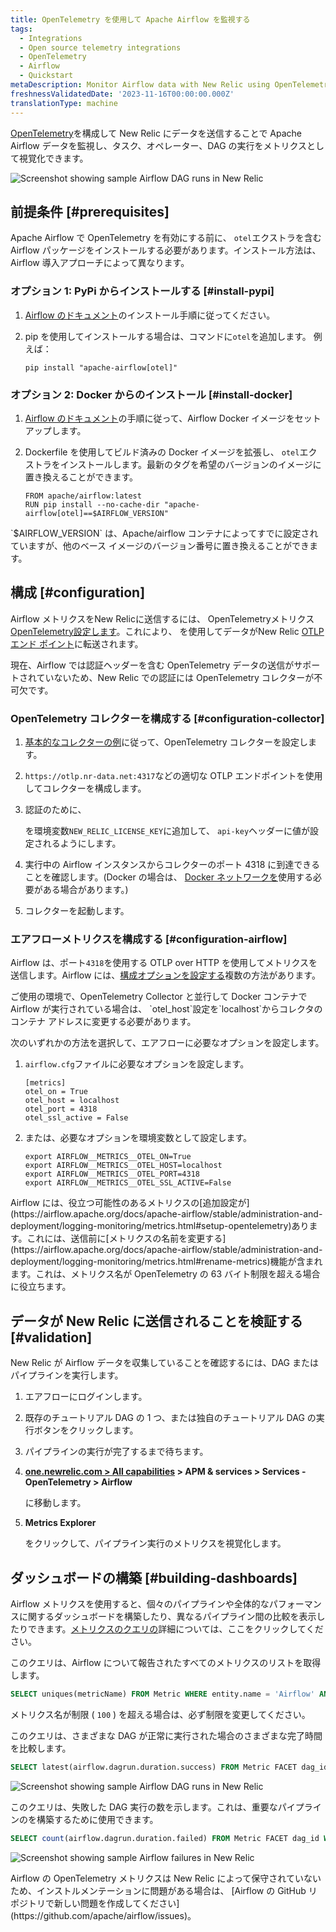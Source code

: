 ```yaml
---
title: OpenTelemetry を使用して Apache Airflow を監視する
tags:
  - Integrations
  - Open source telemetry integrations
  - OpenTelemetry
  - Airflow
  - Quickstart
metaDescription: Monitor Airflow data with New Relic using OpenTelemetry.
freshnessValidatedDate: '2023-11-16T00:00:00.000Z'
translationType: machine
---
```




[OpenTelemetry](https://airflow.apache.org/docs/apache-airflow/stable/administration-and-deployment/logging-monitoring/metrics.html#setup-opentelemetry)を構成して New Relic にデータを送信することで Apache Airflow データを監視し、タスク、オペレーター、DAG の実行をメトリクスとして視覚化できます。

<img
  title="Screenshot showing sample Airflow DAG runs in New Relic"
  alt="Screenshot showing sample Airflow DAG runs in New Relic"
  src={opentelemetryAirflow01}
/>

## 前提条件 [#prerequisites]

Apache Airflow で OpenTelemetry を有効にする前に、 `otel`エクストラを含む Airflow パッケージをインストールする必要があります。インストール方法は、Airflow 導入アプローチによって異なります。

### オプション 1: PyPi からインストールする [#install-pypi]

1. [Airflow のドキュメント](https://airflow.apache.org/docs/apache-airflow/stable/installation/installing-from-pypi.html)のインストール手順に従ってください。

2. pip を使用してインストールする場合は、コマンドに`otel`を追加します。 例えば：

   `pip install "apache-airflow[otel]"`

### オプション 2: Docker からのインストール [#install-docker]

1. [Airflow のドキュメント](https://airflow.apache.org/docs/docker-stack/index.html)の手順に従って、Airflow Docker イメージをセットアップします。

2. Dockerfile を使用してビルド済みの Docker イメージを拡張し、 `otel`エクストラをインストールします。最新のタグを希望のバージョンのイメージに置き換えることができます。

   ```
   FROM apache/airflow:latest
   RUN pip install --no-cache-dir "apache-airflow[otel]==$AIRFLOW_VERSION"
   ```

<Callout variant="tip">
  `$AIRFLOW_VERSION` は、Apache/airflow コンテナによってすでに設定されていますが、他のベース イメージのバージョン番号に置き換えることができます。
</Callout>

## 構成 [#configuration]

Airflow メトリクスをNew Relicに送信するには、 OpenTelemetryメトリクス[OpenTelemetry設定します](/docs/more-integrations/open-source-telemetry-integrations/opentelemetry/collector/opentelemetry-collector-intro/)。これにより、<InlinePopover type="licenseKey"/> を使用してデータがNew Relic [OTLP エンド ポイント](/docs/more-integrations/open-source-telemetry-integrations/opentelemetry/opentelemetry-setup/#note-endpoints)に転送されます。

<Callout variant="important">
  現在、Airflow では認証ヘッダーを含む OpenTelemetry データの送信がサポートされていないため、New Relic での認証には OpenTelemetry コレクターが不可欠です。
</Callout>

### OpenTelemetry コレクターを構成する [#configuration-collector]

1. [基本的なコレクターの例](/docs/more-integrations/open-source-telemetry-integrations/opentelemetry/collector/opentelemetry-collector-basic/)に従って、OpenTelemetry コレクターを設定します。

2. `https://otlp.nr-data.net:4317`などの適切な OTLP エンドポイントを使用してコレクターを構成します。

3. 認証のために、

   <InlinePopover type="licenseKey"/>

   を環境変数`NEW_RELIC_LICENSE_KEY`に追加して、 `api-key`ヘッダーに値が設定されるようにします。

4. 実行中の Airflow インスタンスからコレクターのポート 4318 に到達できることを確認します。(Docker の場合は、 [Docker ネットワークを](https://docs.docker.com/network/)使用する必要がある場合があります。)

5. コレクターを起動します。

### エアフローメトリクスを構成する [#configuration-airflow]

Airflow は、ポート`4318`を使用する OTLP over HTTP を使用してメトリクスを送信します。Airflow には、[構成オプションを設定する](https://airflow.apache.org/docs/apache-airflow/stable/howto/set-config.html)複数の方法があります。

<Callout variant="important">
  ご使用の環境で、OpenTelemetry Collector と並行して Docker コンテナで Airflow が実行されている場合は、 `otel_host`設定を`localhost`からコレクタのコンテナ アドレスに変更する必要があります。
</Callout>

次のいずれかの方法を選択して、エアフローに必要なオプションを設定します。

1. `airflow.cfg`ファイルに必要なオプションを設定します。

   ```
   [metrics]
   otel_on = True
   otel_host = localhost
   otel_port = 4318
   otel_ssl_active = False
   ```

2. または、必要なオプションを環境変数として設定します。

   ```
   export AIRFLOW__METRICS__OTEL_ON=True
   export AIRFLOW__METRICS__OTEL_HOST=localhost
   export AIRFLOW__METRICS__OTEL_PORT=4318
   export AIRFLOW__METRICS__OTEL_SSL_ACTIVE=False
   ```

<Callout variant="tip">
  Airflow には、役立つ可能性のあるメトリクスの[追加設定が](https://airflow.apache.org/docs/apache-airflow/stable/administration-and-deployment/logging-monitoring/metrics.html#setup-opentelemetry)あります。これには、送信前に[メトリクスの名前を変更する](https://airflow.apache.org/docs/apache-airflow/stable/administration-and-deployment/logging-monitoring/metrics.html#rename-metrics)機能が含まれます。これは、メトリクス名が OpenTelemetry の 63 バイト制限を超える場合に役立ちます。
</Callout>

## データが New Relic に送信されることを検証する [#validation]

New Relic が Airflow データを収集していることを確認するには、DAG またはパイプラインを実行します。

1. エアフローにログインします。

2. 既存のチュートリアル DAG の 1 つ、または独自のチュートリアル DAG の実行ボタンをクリックします。

3. パイプラインの実行が完了するまで待ちます。

4. <DoNotTranslate>**[one.newrelic.com > All capabilities](https://one.newrelic.com/all-capabilities) > APM & services > Services - OpenTelemetry > Airflow**</DoNotTranslate>

   に移動します。

5. <DoNotTranslate>**Metrics Explorer**</DoNotTranslate>

   をクリックして、パイプライン実行のメトリクスを視覚化します。

## ダッシュボードの構築 [#building-dashboards]

Airflow メトリクスを使用すると、個々のパイプラインや全体的なパフォーマンスに関するダッシュボードを構築したり、異なるパイプライン間の比較を表示したりできます。[メトリクスのクエリの](/docs/data-apis/understand-data/metric-data/query-metric-data-type/)詳細については、ここをクリックしてください。

このクエリは、Airflow について報告されたすべてのメトリクスのリストを取得します。

```sql
SELECT uniques(metricName) FROM Metric WHERE entity.name = 'Airflow' AND metricName LIKE 'airflow.%' SINCE 30 MINUTES AGO LIMIT 100
```

メトリクス名が制限 ( `100` ) を超える場合は、必ず制限を変更してください。

このクエリは、さまざまな DAG が正常に実行された場合のさまざまな完了時間を比較します。

```sql
SELECT latest(airflow.dagrun.duration.success) FROM Metric FACET dag_id WHERE entity.name = 'Airflow' SINCE 30 minutes AGO TIMESERIES
```

<img
  title="Screenshot showing sample Airflow DAG runs in New Relic"
  alt="Screenshot showing sample Airflow DAG runs in New Relic"
  src={opentelemetryAirflow01}
/>

このクエリは、失敗した DAG 実行の数を示します。これは、重要なパイプラインの<InlinePopover type="alerts"/>を構築するために使用できます。

```sql
SELECT count(airflow.dagrun.duration.failed) FROM Metric FACET dag_id WHERE entity.name = 'Airflow' SINCE 30 minutes AGO TIMESERIES
```

<img
  title="Screenshot showing sample Airflow failures in New Relic"
  alt="Screenshot showing sample Airflow failures in New Relic"
  src={opentelemetryAirflow02}
/>

<Callout variant="important">
  Airflow の OpenTelemetry メトリクスは New Relic によって保守されていないため、インストルメンテーションに問題がある場合は、 [Airflow の GitHub リポジトリで新しい問題を作成してください](https://github.com/apache/airflow/issues)。
</Callout>

<InstallFeedback/>